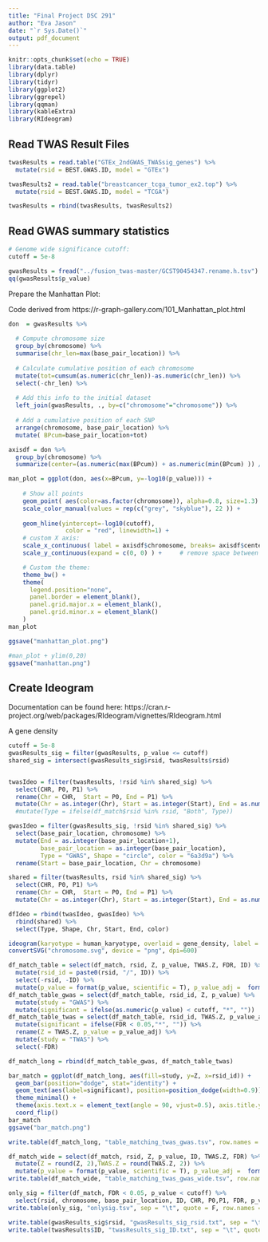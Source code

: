 ```yaml
---
title: "Final Project DSC 291"
author: "Eva Jason"
date: "`r Sys.Date()`"
output: pdf_document
---
```


```r
knitr::opts_chunk$set(echo = TRUE)
library(data.table)
library(dplyr)
library(tidyr)
library(ggplot2)
library(ggrepel)
library(qqman)
library(kableExtra)
library(RIdeogram)
```

## Read TWAS Result Files

```r
twasResults = read.table("GTEx_2ndGWAS_TWASsig_genes") %>%
  mutate(rsid = BEST.GWAS.ID, model = "GTEx")

twasResults2 = read.table("breastcancer_tcga_tumor_ex2.top") %>%
  mutate(rsid = BEST.GWAS.ID, model = "TCGA")

twasResults = rbind(twasResults, twasResults2)
```

## Read GWAS summary statistics

```r
# Genome wide significance cutoff:
cutoff = 5e-8

gwasResults = fread("../fusion_twas-master/GCST90454347.rename.h.tsv")
qq(gwasResults$p_value)
```

Prepare the Manhattan Plot:

Code derived from https://r-graph-gallery.com/101_Manhattan_plot.html

```r
don  = gwasResults %>% 
  
  # Compute chromosome size
  group_by(chromosome) %>% 
  summarise(chr_len=max(base_pair_location)) %>% 
  
  # Calculate cumulative position of each chromosome
  mutate(tot=cumsum(as.numeric(chr_len))-as.numeric(chr_len)) %>%
  select(-chr_len) %>%
  
  # Add this info to the initial dataset
  left_join(gwasResults, ., by=c("chromosome"="chromosome")) %>%
  
  # Add a cumulative position of each SNP
  arrange(chromosome, base_pair_location) %>%
  mutate( BPcum=base_pair_location+tot)

axisdf = don %>%
  group_by(chromosome) %>%
  summarize(center=(as.numeric(max(BPcum)) + as.numeric(min(BPcum) )) / 2 )
```

```r
man_plot = ggplot(don, aes(x=BPcum, y=-log10(p_value))) +
    
    # Show all points
    geom_point( aes(color=as.factor(chromosome)), alpha=0.8, size=1.3) +
    scale_color_manual(values = rep(c("grey", "skyblue"), 22 )) +
    
    geom_hline(yintercept=-log10(cutoff), 
                color = "red", linewidth=1) +
    # custom X axis:
    scale_x_continuous( label = axisdf$chromosome, breaks= axisdf$center ) +
    scale_y_continuous(expand = c(0, 0) ) +     # remove space between plot area and x axis

    # Custom the theme:
    theme_bw() +
    theme( 
      legend.position="none",
      panel.border = element_blank(),
      panel.grid.major.x = element_blank(),
      panel.grid.minor.x = element_blank()
    )
man_plot

ggsave("manhattan_plot.png")

#man_plot + ylim(0,20)
ggsave("manhattan.png")
```

## Create Ideogram

Documentation can be found here:
https://cran.r-project.org/web/packages/RIdeogram/vignettes/RIdeogram.html

A gene density

```r
cutoff = 5e-8
gwasResults_sig = filter(gwasResults, p_value <= cutoff)
shared_sig = intersect(gwasResults_sig$rsid, twasResults$rsid)


twasIdeo = filter(twasResults, !rsid %in% shared_sig) %>%
  select(CHR, P0, P1) %>%
  rename(Chr = CHR,  Start = P0, End = P1) %>%
  mutate(Chr = as.integer(Chr), Start = as.integer(Start), End = as.numeric(End), Type = "TWAS", Shape = "box", color = "33a02c") #%>%
  #mutate(Type = ifelse(df_match$rsid %in% rsid, "Both", Type))

gwasIdeo = filter(gwasResults_sig, !rsid %in% shared_sig) %>%
  select(base_pair_location, chromosome) %>%
  mutate(End = as.integer(base_pair_location+1), 
         base_pair_location = as.integer(base_pair_location),
         Type = "GWAS", Shape = "circle", color = "6a3d9a") %>%
  rename(Start = base_pair_location, Chr = chromosome)

shared = filter(twasResults, rsid %in% shared_sig) %>%
  select(CHR, P0, P1) %>%
  rename(Chr = CHR,  Start = P0, End = P1) %>%
  mutate(Chr = as.integer(Chr), Start = as.integer(Start), End = as.numeric(End), Type = "Both", Shape = "triangle", color = "ff7f00")

dfIdeo = rbind(twasIdeo, gwasIdeo) %>%
  rbind(shared) %>%
  select(Type, Shape, Chr, Start, End, color)

ideogram(karyotype = human_karyotype, overlaid = gene_density, label = dfIdeo, label_type = "marker")
convertSVG("chromosome.svg", device = "png", dpi=600)
```

```r
df_match_table = select(df_match, rsid, Z, p_value, TWAS.Z, FDR, ID) %>%
  mutate(rsid_id = paste0(rsid, "/", ID)) %>%
  select(-rsid, -ID) %>%
  mutate(p_value = format(p_value, scientific = T), p_value_adj =  format(FDR, scientific = T))
df_match_table_gwas = select(df_match_table, rsid_id, Z, p_value) %>%
  mutate(study = "GWAS") %>%
  mutate(significant = ifelse(as.numeric(p_value) < cutoff, "*", ""))
df_match_table_twas = select(df_match_table, rsid_id, TWAS.Z, p_value_adj, FDR) %>%
  mutate(significant = ifelse(FDR < 0.05,"*", "")) %>%
  rename(Z = TWAS.Z, p_value = p_value_adj) %>%
  mutate(study = "TWAS") %>%
  select(-FDR)

df_match_long = rbind(df_match_table_gwas, df_match_table_twas)

bar_match = ggplot(df_match_long, aes(fill=study, y=Z, x=rsid_id)) + 
  geom_bar(position="dodge", stat="identity") +
  geom_text(aes(label=significant), position=position_dodge(width=0.9)) +
  theme_minimal() +
  theme(axis.text.x = element_text(angle = 90, vjust=0.5), axis.title.y=element_blank()) +
  coord_flip()
bar_match
ggsave("bar_match.png")

write.table(df_match_long, "table_matching_twas_gwas.tsv", row.names = F, quote = F, sep = "\t")

df_match_wide = select(df_match, rsid, Z, p_value, ID, TWAS.Z, FDR) %>%
  mutate(Z = round(Z, 2),TWAS.Z = round(TWAS.Z, 2)) %>%
  mutate(p_value = format(p_value, scientific = T), p_value_adj =  format(FDR, scientific = T))
write.table(df_match_wide, "table_matching_twas_gwas_wide.tsv", row.names = F, quote = F, sep = "\t")
```

```r
only_sig = filter(df_match, FDR < 0.05, p_value < cutoff) %>%
  select(rsid, chromosome, base_pair_location, ID, CHR, P0,P1, FDR, p_value, Z, TWAS.Z)
write.table(only_sig, "onlysig.tsv", sep = "\t", quote = F, row.names = F)
```




```r
write.table(gwasResults_sig$rsid, "gwasResults_sig_rsid.txt", sep = "\t", quote = F, row.names = F, col.names = F)
write.table(twasResults$ID, "twasResults_sig_ID.txt", sep = "\t", quote = F, row.names = F, col.names = F)
```




